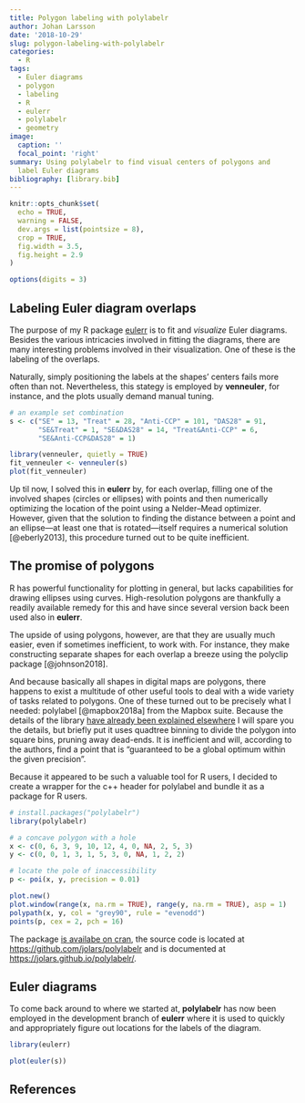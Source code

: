 ```yaml
---
title: Polygon labeling with polylabelr
author: Johan Larsson
date: '2018-10-29'
slug: polygon-labeling-with-polylabelr
categories:
  - R
tags:
  - Euler diagrams
  - polygon
  - labeling
  - R
  - eulerr
  - polylabelr
  - geometry
image:
  caption: ''
  focal_point: 'right'
summary: Using polylabelr to find visual centers of polygons and
  label Euler diagrams
bibliography: [library.bib]
---
```


```r
knitr::opts_chunk$set(
  echo = TRUE,
  warning = FALSE,
  dev.args = list(pointsize = 8),
  crop = TRUE,
  fig.width = 3.5,
  fig.height = 2.9
)

options(digits = 3)
```

## Labeling Euler diagram overlaps

The purpose of my R package [eulerr](https://github.com/jolars/eulerr)
is to fit and *visualize* Euler diagrams. Besides the various intricacies 
involved in fitting the diagrams, there are many interesting
problems involved in their visualization. One of these is the labeling of the 
overlaps.

Naturally, simply positioning the labels at the shapes' centers
fails more often than not. Nevertheless, this stategy is employed by
**venneuler**, for instance, and the plots usually demand
manual tuning.

```r
# an example set combination
s <- c("SE" = 13, "Treat" = 28, "Anti-CCP" = 101, "DAS28" = 91,
       "SE&Treat" = 1, "SE&DAS28" = 14, "Treat&Anti-CCP" = 6,
       "SE&Anti-CCP&DAS28" = 1)

library(venneuler, quietly = TRUE)
fit_venneuler <- venneuler(s)
plot(fit_venneuler)
```

Up til now, I solved this in **eulerr** by, for each overlap,
filling one of the involved shapes (circles or ellipses) with points
and then numerically optimizing the location of the point using a
Nelder--Mead optimizer. However, given that the solution to
finding the distance between a point and an ellipse---at least one that
is rotated---itself requires a numerical solution [@eberly2013], this procedure
turned out to be quite inefficient.

## The promise of polygons

R has powerful functionality for plotting in general, but lacks 
capabilities for drawing ellipses using curves. High-resolution 
polygons are thankfully a readily available remedy for this and have
since several version back been used also in **eulerr**. 

The upside of using polygons, however, are that they are usually
much easier, even if sometimes inefficient,
to work with. For instance, they make constructing separate shapes
for each overlap a breeze using the polyclip package [@johnson2018].

And because basically all shapes in digital maps are polygons,
there happens to exist a multitude of other useful tools to deal with
a wide variety of tasks related to polygons. One of these turned out
to be precisely what I needed: polylabel [@mapbox2018a] from the Mapbox suite.
Because the details of the library
[have already been explained elsewhere](https://blog.mapbox.com/a-new-algorithm-for-finding-a-visual-center-of-a-polygon-7c77e6492fbc)
I will spare you the details, but briefly put it uses quadtree
binning to divide the polygon into square bins, pruning away dead-ends.
It is inefficient and will, according to the authors, find
a point that is "guaranteed to be a global optimum within the given precision".

Because it appeared to be such a valuable tool for R users, I decided
to create a wrapper for the c++ header for polylabel and
bundle it as a package for R users.

```r
# install.packages("polylabelr")
library(polylabelr)

# a concave polygon with a hole
x <- c(0, 6, 3, 9, 10, 12, 4, 0, NA, 2, 5, 3)
y <- c(0, 0, 1, 3, 1, 5, 3, 0, NA, 1, 2, 2)

# locate the pole of inaccessibility
p <- poi(x, y, precision = 0.01)

plot.new()
plot.window(range(x, na.rm = TRUE), range(y, na.rm = TRUE), asp = 1)
polypath(x, y, col = "grey90", rule = "evenodd")
points(p, cex = 2, pch = 16)
```

The package [is availabe on cran](https://CRAN.R-project.org/package=polylabelr),
the source code is located at <https://github.com/jolars/polylabelr> and
is documented at <https://jolars.github.io/polylabelr/>.

## Euler diagrams

To come back around to where we started at, **polylabelr** has now been
employed in the development branch 
of **eulerr** where it is used to quickly and appropriately 
figure out locations for the labels of the diagram.

```r
library(eulerr)

plot(euler(s))
```

## References
